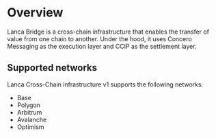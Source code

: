 # Overview

Lanca Bridge is a cross-chain infrastructure that enables the transfer of value from one chain to another. Under the hood, it uses Concero Messaging as the execution layer and CCIP as the settlement layer.

## Supported networks

Lanca Cross-Chain infrastructure v1 supports the following networks:

- Base
- Polygon
- Arbitrum
- Avalanche
- Optimism
